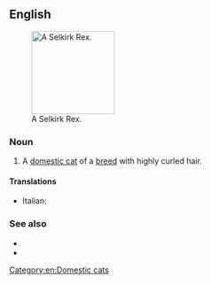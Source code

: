 ==English==
[[File:Selkirk Rex.jpg|thumb|right|150px|A Selkirk Rex.]]

===Noun===
{{en-noun|es}}

# A [[domestic cat]] of a [[breed]] with highly curled hair.

====Translations====
{{checktrans-top}}
* Italian: {{t-check|it|gatto Selkirk Rex}}
{{trans-mid}}
{{trans-bottom}}

===See also===
* {{pedia|Selkirk Rex}}
* {{commonslite|Category:Selkirk Rex}}

[[Category:en:Domestic cats]]